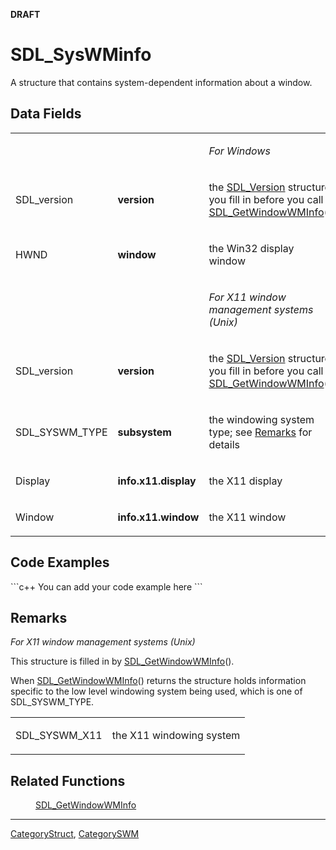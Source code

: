 <!-- pragma section-numbers off -->
<!-- pragma disable-camelcase -->
'''DRAFT'''

= SDL_SysWMinfo =
A structure that contains system-dependent information about a window.


== Data Fields ==
{|
|
|
|''For Windows''
|-
|SDL_version
|'''version'''
|the [[SDL_Version]] structure you fill in before you call [[SDL_GetWindowWMInfo]]()
|-
|HWND
|'''window'''
|the Win32 display window
|-
|
|
|''For X11 window management systems (Unix)''
|-
|SDL_version
|'''version'''
|the [[SDL_Version]] structure you fill in before you call [[SDL_GetWindowWMInfo]]()
|-
|SDL_SYSWM_TYPE
|'''subsystem'''
|the windowing system type; see [[#Remarks|Remarks]] for details
|-
|Display
|'''info.x11.display'''
|the X11 display
|-
|Window
|'''info.x11.window'''
|the X11 window
|}

== Code Examples ==
```c++
You can add your code example here
```

== Remarks ==
''For X11 window management systems (Unix)''

This structure is filled in by [[SDL_GetWindowWMInfo]]().

When [[SDL_GetWindowWMInfo]]() returns the structure holds information specific to the low level windowing system being used, which is one of SDL_SYSWM_TYPE.
{|
|SDL_SYSWM_X11
|the X11 windowing system
|}

== Related Functions ==
:[[SDL_GetWindowWMInfo]]

----
[[CategoryStruct]], [[CategorySWM]]
